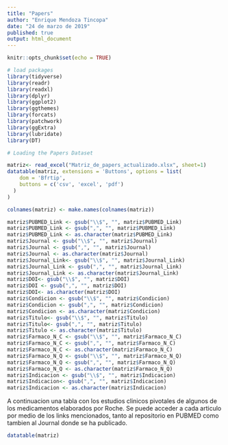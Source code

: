 ```yaml
---
title: "Papers"
author: "Enrique Mendoza Tincopa"
date: "24 de marzo de 2019"
published: true
output: html_document
---
```


```r
knitr::opts_chunk$set(echo = TRUE)

# load packages
library(tidyverse)
library(readr)
library(readxl)
library(dplyr)
library(ggplot2)
library(ggthemes)
library(forcats)
library(patchwork)
library(ggExtra)
library(lubridate)
library(DT)

# Loading the Papers Dataset

matriz<- read_excel("Matriz_de_papers_actualizado.xlsx", sheet=1)
datatable(matriz, extensions = 'Buttons', options = list(
    dom = 'Bfrtip',
    buttons = c('csv', 'excel', 'pdf')
  )
)


```


```r

colnames(matriz) <- make.names(colnames(matriz))

matriz$PUBMED_Link <- gsub("\\$", "", matriz$PUBMED_Link)
matriz$PUBMED_Link <- gsub(",", "", matriz$PUBMED_Link)
matriz$PUBMED_Link <- as.character(matriz$PUBMED_Link)
matriz$Journal <- gsub("\\$", "", matriz$Journal)
matriz$Journal <- gsub(",", "", matriz$Journal)
matriz$Journal <- as.character(matriz$Journal)
matriz$Journal_Link<- gsub("\\$", "", matriz$Journal_Link)
matriz$Journal_Link <- gsub(",", "", matriz$Journal_Link)
matriz$Journal_Link <- as.character(matriz$Journal_Link)
matriz$DOI<- gsub("\\$", "", matriz$DOI)
matriz$DOI <- gsub(",", "", matriz$DOI)
matriz$DOI<- as.character(matriz$DOI)
matriz$Condicion <- gsub("\\$", "", matriz$Condicion)
matriz$Condicion <- gsub(",", "", matriz$Condicion)
matriz$Condicion <- as.character(matriz$Condicion)
matriz$Titulo<- gsub("\\$", "", matriz$Titulo)
matriz$Titulo<- gsub(",", "", matriz$Titulo)
matriz$Titulo <- as.character(matriz$Titulo)
matriz$Farmaco_N_C <- gsub("\\$", "", matriz$Farmaco_N_C)
matriz$Farmaco_N_C <- gsub(",", "", matriz$Farmaco_N_C)
matriz$Farmaco_N_C <- as.character(matriz$Farmaco_N_C)
matriz$Farmaco_N_Q <- gsub("\\$", "", matriz$Farmaco_N_Q)
matriz$Farmaco_N_Q <- gsub(",", "", matriz$Farmaco_N_Q)
matriz$Farmaco_N_Q <- as.character(matriz$Farmaco_N_Q)
matriz$Indicacion <- gsub("\\$", "", matriz$Indicacion)
matriz$Indicacion<- gsub(",", "", matriz$Indicacion)
matriz$Indicacion <- as.character(matriz$Indicacion)
```


A continuacion una tabla con los estudios clinicos pivotales de algunos de los medicamentos elaborados por Roche. Se puede acceder a cada articulo por medio de los links mencionados, tanto al repositorio en PUBMED como tambien al Journal donde se ha publicado.


```r
datatable(matriz)
```

